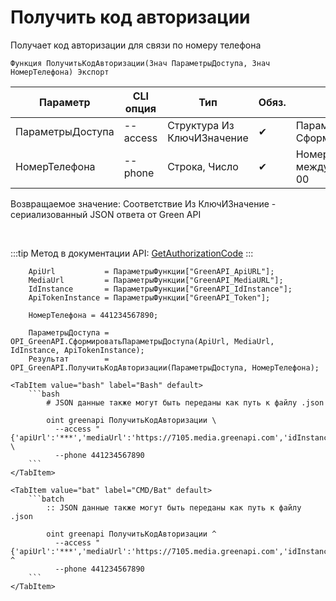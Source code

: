 ﻿---
sidebar_position: 9
description: Получить код авторизации и другие функции для работы с Green API в Открытом пакете интеграций - бесплатной open-source библиотеке интеграций для 1С:Предприятие 8, OneScript и CLI
keywords: [1C, 1С, 1С:Предприятие, 1С:Предприятие 8.3, API, Интеграция, Сервисы, Обмен, OneScript, CLI, Green API]
---


# Получить код авторизации
 Получает код авторизации для связи по номеру телефона



`Функция ПолучитьКодАвторизации(Знач ПараметрыДоступа, Знач НомерТелефона) Экспорт`

  | Параметр | CLI опция | Тип | Обяз. | Назначение |
  |-|-|-|-|-|
  | ПараметрыДоступа | --access | Структура Из КлючИЗначение | &#x2714; | Параметры доступа. См. СформироватьПараметрыДоступа |
  | НомерТелефона | --phone | Строка, Число | &#x2714; | Номер телефона в международном формате без + и 00 |

  
  Возвращаемое значение:   Соответствие Из КлючИЗначение - сериализованный JSON ответа от Green API

<br/>

:::tip
Метод в документации API: [GetAuthorizationCode](https://green-api.com/docs/api/account/GetAuthorizationCode/)
:::
<br/>



```bsl title="Пример использования для 1С:Предприятие/OneScript"
    ApiUrl           = ПараметрыФункции["GreenAPI_ApiURL"];
    MediaUrl         = ПараметрыФункции["GreenAPI_MediaURL"];
    IdInstance       = ПараметрыФункции["GreenAPI_IdInstance"];
    ApiTokenInstance = ПараметрыФункции["GreenAPI_Token"];

    НомерТелефона = 441234567890;

    ПараметрыДоступа = OPI_GreenAPI.СформироватьПараметрыДоступа(ApiUrl, MediaUrl, IdInstance, ApiTokenInstance);
    Результат        = OPI_GreenAPI.ПолучитьКодАвторизации(ПараметрыДоступа, НомерТелефона);
```
    

 <Tabs>
  
    <TabItem value="bash" label="Bash" default>
        ```bash
            # JSON данные также могут быть переданы как путь к файлу .json
            
            oint greenapi ПолучитьКодАвторизации \
              --access "{'apiUrl':'***','mediaUrl':'https://7105.media.greenapi.com','idInstance':'7105187566','apiTokenInstance':'***'}" \
              --phone 441234567890
        ```
    </TabItem>
  
    <TabItem value="bat" label="CMD/Bat" default>
        ```batch
            :: JSON данные также могут быть переданы как путь к файлу .json
            
            oint greenapi ПолучитьКодАвторизации ^
              --access "{'apiUrl':'***','mediaUrl':'https://7105.media.greenapi.com','idInstance':'7105187566','apiTokenInstance':'***'}" ^
              --phone 441234567890
        ```
    </TabItem>
</Tabs>



